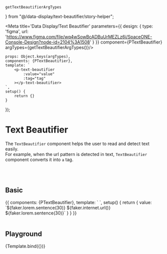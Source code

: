     getTextBeautifierArgTypes
} from "@/data-display/text-beautifier/story-helper";


<Meta title='Data Display/Text Beautifier' parameters={{
    design: {
        type: 'figma',
        url: 'https://www.figma.com/file/wq4wSowBcADBuUrMEZLz6i/SpaceONE-Console-Design?node-id=2104%3A1508'
    }
}} component={PTextBeautifier} argTypes={getTextBeautifierArgTypes()}/>

    props: Object.keys(argTypes),
    components: {PTextBeautifier},
    template: `
        <p-text-beautifier
            :value="value"
            :tag="tag"
        ></p-text-beautifier>
    `,
    setup() {
        return {}
    }
});


# Text Beautifier

The `TextBeautifier` component helps the user to read and detect text easily.<br/>
For example, when the url pattern is detected in text, `TextBeautifier` component converts it into `a` tag.

<br/>
<br/>

## Basic

<Canvas>
    <Story name="Basic">
{{
    components: {PTextBeautifier},
    template: `
        <p-text-beautifier :value="value"></p-text-beautifier>
    `,
    setup() {
        return {
            value: `${faker.lorem.sentence(30)} ${faker.internet.url()} ${faker.lorem.sentence(30)}`
        }
    }
}}
    </Story>
</Canvas>

<br/>
<br/>


## Playground

<Canvas>
    <Story name="Playground">
        {Template.bind({})}
    </Story>
</Canvas>

<ArgsTable story="Playground"/>

